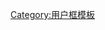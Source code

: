 {{User language-0|prof|此用戶在生活中'''友善待人'''，'''从不'''说[[脏话]]。|脏话|14|9}}<noinclude>
[[Category:用户框模板]]
</noinclude>